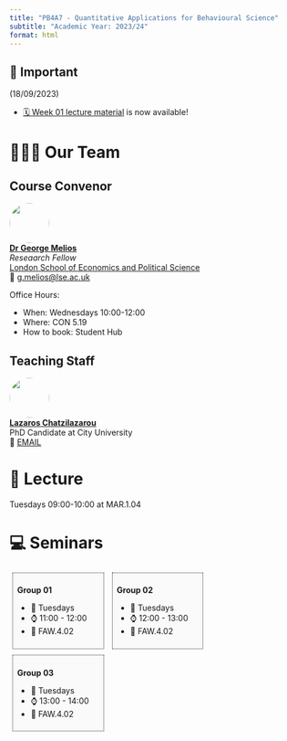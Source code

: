 ---
title: "PB4A7 - Quantitative Applications for Behavioural Science"
subtitle: "Academic Year: 2023/24"
format: html
---

::: {.callout-important collapse=false}
## 📢 Important

(18/09/2023)

- [🗓️ Week 01 lecture material](/2023/weeks/week01/page.qmd) is now available!

:::


# 🧑🏻‍🏫 Our Team

::: {.panel-tabset}
## Course Convenor


![](/figures/people/George.jpeg){fig-align="left" fig-alt="Photo of Dr. George Melios" style="object-fit: cover;width:5em;height:5em;border-radius: 50%;"}  
**[Dr George Melios](www.georgemelios.com)** <br/>
_Reseaarch Fellow_ <br/>
[London School of Economics and Political Science](#)</a><br/>
📧 [g.melios@lse.ac.uk](mailto:g.melios@lse.ac.uk)

Office Hours: 

- When: Wednesdays 10:00-12:00
- Where: CON 5.19
- How to book: Student Hub

## Teaching Staff

![](/figures/people/Lazaros.jpeg){fig-align="left" fig-alt="Photo of Lazaros Chatzilazarou" style="object-fit: cover;width:5em;height:5em;border-radius: 50%;"}  
**[Lazaros Chatzilazarou](#)** <br/>
PhD Candidate at City University <br> 
📧 [EMAIL](mailto:)

:::

# 📍 Lecture

Tuesdays 09:00-10:00 at MAR.1.04

# 💻 Seminars

::: {style="display:inline-block;width: 28.5%;border-style: dotted;border-width: 1px;border-color: &quot;#fefefe&quot;; margin:1%;padding:1.5%;background-color:#fafafa"}
**Group 01**

- 📆 Tuesdays
- ⌚ 11:00 - 12:00
- 📍 FAW.4.02	
:::

::: {style="display:inline-block;width: 28.5%;border-style: dotted;border-width: 1px;border-color: &quot;#fefefe&quot;; margin:1%;padding:1.5%;background-color:#fafafa"}
**Group 02**

            
- 📆 Tuesdays
- ⌚ 12:00 - 13:00
- 📍 FAW.4.02	
          
:::

::: {style="display:inline-block;width: 28.5%;border-style: dotted;border-width: 1px;border-color: &quot;#fefefe&quot;; margin:1%;padding:1.5%;background-color:#fafafa"}
**Group 03**

- 📆 Tuesdays
- ⌚ 13:00 - 14:00
- 📍 FAW.4.02	
:::
